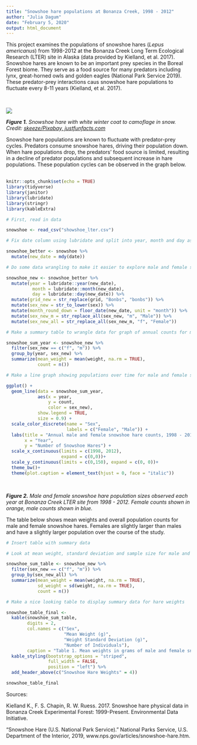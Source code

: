 ```yaml
---
title: "Snowshoe hare populations at Bonanza Creek, 1998 - 2012"
author: "Julia Dagum"
date: "February 5, 2020"
output: html_document
---
```


This project examines the populations of snowshoe hares (*Lepus americanus*) from 1998-2012 at the Bonanza Creek Long Term Ecological Research (LTER) site in Alaska (data provided by Kielland, et al. 2017). Snowshoe hares are known to be an important prey species in the Boreal Forest biome. They serve as a food source for many predators including lynx, great-horned owls and golden eagles (National Park Service 2019). These predator-prey interactions caus snowshoe hare populations to fluctuate every 8-11 years (Kielland, et al. 2017).

</br>

![](featured.jpg) 

_**Figure 1.** Snowshoe hare with white winter coat to camoflage in snow. Credit: [skeeze/Pixabay, justfunfacts.com](http://justfunfacts.com/interesting-facts-about-snowshoe-hares/)_

Snowshoe hare populations are known to fluctuate with predator-prey cycles. Predators consume snowshoe hares, driving their population down. When hare populations drop, the predators' food source is limited, resulting in a decline of predator populations and subsequent increase in hare populations. These population cycles can be observed in the graph below.
</br>
</br>
```r
knitr::opts_chunk$set(echo = TRUE)
library(tidyverse)
library(janitor)
library(lubridate)
library(stringr)
library(kableExtra)
```

```r

# First, read in data

snowshoe <- read_csv("showshoe_lter.csv")

# Fix date column using lubridate and split into year, month and day as numeric classes for ease of wrangling data

snowshoe_better <- snowshoe %>% 
  mutate(new_date = mdy(date)) 

# Do some data wrangling to make it easier to explore male and female snowshoe hare populations

snowshoe_new <- snowshoe_better %>% 
  mutate(year = lubridate::year(new_date), 
          month = lubridate::month(new_date), 
          day = lubridate::day(new_date)) %>% 
  mutate(grid_new = str_replace(grid, "Bonbs", "bonbs")) %>% 
  mutate(sex_new = str_to_lower(sex)) %>% 
  mutate(month_round_down = floor_date(new_date, unit = "month")) %>% 
  mutate(sex_new_m = str_replace_all(sex_new, "m", "Male")) %>% 
  mutate(sex_new_all = str_replace_all(sex_new_m, "f", "Female"))

# Make a summary table to wrangle data for graph of annual counts for male and female hares

snowshoe_sum_year <- snowshoe_new %>% 
  filter(sex_new == c("f", "m")) %>% 
  group_by(year, sex_new) %>% 
  summarize(mean_weight = mean(weight, na.rm = TRUE), 
            count = n())

# Make a line graph showing populations over time for male and female snowshoe hares

ggplot() +
  geom_line(data = snowshoe_sum_year, 
            aes(x = year,
                y = count,
                color = sex_new), 
            show.legend = TRUE, 
            size = 0.9) +
  scale_color_discrete(name = "Sex", 
                       labels = c("Female", "Male")) +
  labs(title = "Annual male and female snowshoe hare counts, 1998 - 2012",
       x = "Year",
       y = "Number of Snowshoe Hares") +
  scale_x_continuous(limits = c(1998, 2012), 
                     expand = c(0,0))+
  scale_y_continuous(limits = c(0,150), expand = c(0, 0))+
  theme_bw()+
  theme(plot.caption = element_text(hjust = 0, face = "italic"))

```
</br>

_**Figure 2.** Male and female snowshoe hare population sizes observed each year at Bonanza Creek LTER site from 1998 - 2012. Female counts shown in orange, male counts shown in blue._

The table below shows mean weights and overall population counts for male and female snowshoe hares. Females are slightly larger than males and have a slightly larger population over the course of the study.
</br>
```r

# Insert table with summary data

# Look at mean weight, standard deviation and sample size for male and female hares over all years

snowshoe_sum_table <- snowshoe_new %>% 
  filter(sex_new == c("f", "m")) %>% 
  group_by(sex_new_all) %>% 
  summarize(mean_weight = mean(weight, na.rm = TRUE),
            sd_weight = sd(weight, na.rm = TRUE),
            count = n()) 

# Make a nice looking table to display summary data for hare weights

snowshoe_table_final <- 
  kable(snowshoe_sum_table,
        digits = 2,
        col.names = c("Sex",
                      "Mean Weight (g)",
                      "Weight Standard Deviation (g)", 
                      "Number of Individuals"),
        caption = "Table 1. Mean weights in grams of male and female snowshoe hares found at Bonanza Creek LTER, 1998-2012.") %>% 
  kable_styling(bootstrap_options = "striped", 
                full_width = FALSE,
                position = "left") %>% 
  add_header_above(c("Snowshoe Hare Weights" = 4))

snowshoe_table_final

```

Sources: 

Kielland K., F. S. Chapin, R. W. Ruess. 2017. Snowshoe hare physical data in Bonanza Creek Experimental Forest: 1999-Present. Environmental Data Initiative.

“Snowshoe Hare (U.S. National Park Service).” National Parks Service, U.S. Department of the Interior, 2019, www.nps.gov/articles/snowshoe-hare.htm.